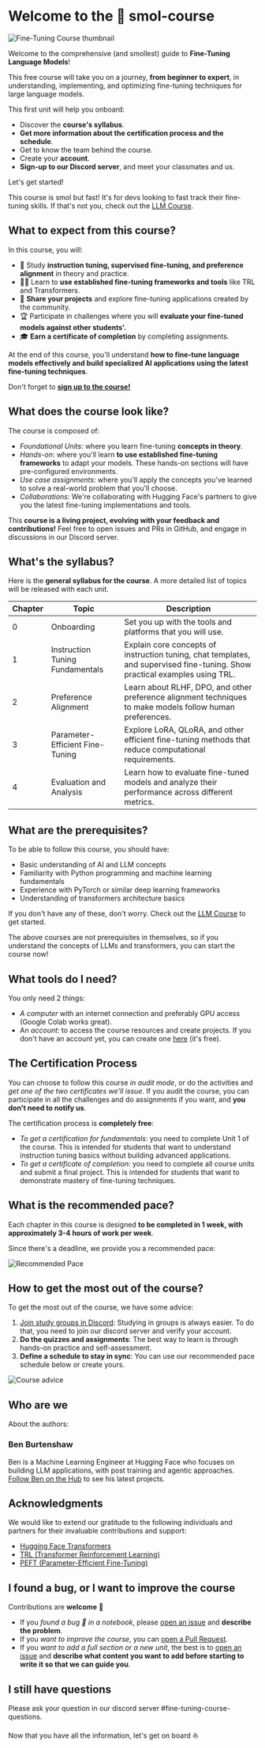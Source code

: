 # Welcome to the 🤗 smol-course

![Fine-Tuning Course thumbnail](https://github.com/huggingface/smol-course/raw/main/banner.png)

Welcome to the comprehensive (and smollest) guide to **Fine-Tuning Language Models**!

This free course will take you on a journey, **from beginner to expert**, in understanding, implementing, and optimizing fine-tuning techniques for large language models.

This first unit will help you onboard:

* Discover the **course's syllabus**.
* **Get more information about the certification process and the schedule**.
* Get to know the team behind the course.
* Create your **account**.
* **Sign-up to our Discord server**, and meet your classmates and us.

Let's get started!

<Tip>

This course is smol but fast! It's for devs looking to fast track their fine-tuning skills. If that's not you, check out the [LLM Course](https://huggingface.co/learn/llm-course/).

</Tip>

## What to expect from this course?

In this course, you will:

* 📖 Study **instruction tuning, supervised fine-tuning, and preference alignment** in theory and practice.
* 🧑‍💻 Learn to **use established fine-tuning frameworks and tools** like TRL and Transformers.
* 💾 **Share your projects** and explore fine-tuning applications created by the community.
* 🏆 Participate in challenges where you will **evaluate your fine-tuned models against other students'.**
* 🎓 **Earn a certificate of completion** by completing assignments.

At the end of this course, you'll understand **how to fine-tune language models effectively and build specialized AI applications using the latest fine-tuning techniques**.

Don't forget to [**sign up to the course!**](https://huggingface.co/mcp-course)

## What does the course look like?

The course is composed of:

* _Foundational Units_: where you learn fine-tuning **concepts in theory**.
* _Hands-on_: where you'll learn **to use established fine-tuning frameworks** to adapt your models. These hands-on sections will have pre-configured environments.
* _Use case assignments_: where you'll apply the concepts you've learned to solve a real-world problem that you'll choose.
* _Collaborations_: We're collaborating with Hugging Face's partners to give you the latest fine-tuning implementations and tools.
 
This **course is a living project, evolving with your feedback and contributions!** Feel free to open issues and PRs in GitHub, and engage in discussions in our Discord server.

## What's the syllabus?

Here is the **general syllabus for the course**. A more detailed list of topics will be released with each unit.

| Chapter | Topic                                       | Description                                                                                                            |
| ------- | ------------------------------------------- | ---------------------------------------------------------------------------------------------------------------------- |
| 0       | Onboarding                                  | Set you up with the tools and platforms that you will use.                                                             |
| 1       | Instruction Tuning Fundamentals | Explain core concepts of instruction tuning, chat templates, and supervised fine-tuning. Show practical examples using TRL.       |
| 2       | Preference Alignment              | Learn about RLHF, DPO, and other preference alignment techniques to make models follow human preferences. |
| 3       | Parameter-Efficient Fine-Tuning               | Explore LoRA, QLoRA, and other efficient fine-tuning methods that reduce computational requirements.                                        |
| 4       | Evaluation and Analysis                                  | Learn how to evaluate fine-tuned models and analyze their performance across different metrics.                                        |

## What are the prerequisites?

To be able to follow this course, you should have:

* Basic understanding of AI and LLM concepts
* Familiarity with Python programming and machine learning fundamentals
* Experience with PyTorch or similar deep learning frameworks
* Understanding of transformers architecture basics

If you don't have any of these, don't worry. Check out the [LLM Course](https://huggingface.co/learn/llm-course/) to get started.

<Tip>

The above courses are not prerequisites in themselves, so if you understand the concepts of LLMs and transformers, you can start the course now!

</Tip>

## What tools do I need?

You only need 2 things:

* _A computer_ with an internet connection and preferably GPU access (Google Colab works great).
* An _account_: to access the course resources and create projects. If you don't have an account yet, you can create one [here](https://huggingface.co/join) (it's free).

## The Certification Process

You can choose to follow this course _in audit mode_, or do the activities and _get one of the two certificates we'll issue_. If you audit the course, you can participate in all the challenges and do assignments if you want, and **you don't need to notify us**.

The certification process is **completely free**:

* _To get a certification for fundamentals_: you need to complete Unit 1 of the course. This is intended for students that want to understand instruction tuning basics without building advanced applications.
* _To get a certificate of completion_: you need to complete all course units and submit a final project. This is intended for students that want to demonstrate mastery of fine-tuning techniques.

## What is the recommended pace?

Each chapter in this course is designed **to be completed in 1 week, with approximately 3-4 hours of work per week**.

Since there's a deadline, we provide you a recommended pace:

![Recommended Pace](https://huggingface.co/datasets/mcp-course/images/resolve/main/unit0/2.png)

## How to get the most out of the course?

To get the most out of the course, we have some advice:

1. [Join study groups in Discord](https://discord.gg/UrrTSsSyjb): Studying in groups is always easier. To do that, you need to join our discord server and verify your account.
2. **Do the quizzes and assignments**: The best way to learn is through hands-on practice and self-assessment.
3. **Define a schedule to stay in sync**: You can use our recommended pace schedule below or create yours.

![Course advice](https://huggingface.co/datasets/mcp-course/images/resolve/main/unit0/3.png)

## Who are we

About the authors:

### Ben Burtenshaw

Ben is a Machine Learning Engineer at Hugging Face who focuses on building LLM applications, with post training and agentic approaches. [Follow Ben on the Hub](https://huggingface.co/burtenshaw) to see his latest projects.

## Acknowledgments

We would like to extend our gratitude to the following individuals and partners for their invaluable contributions and support:

- [Hugging Face Transformers](https://huggingface.co/docs/transformers)
- [TRL (Transformer Reinforcement Learning)](https://huggingface.co/docs/trl)
- [PEFT (Parameter-Efficient Fine-Tuning)](https://huggingface.co/docs/peft)

## I found a bug, or I want to improve the course

Contributions are **welcome** 🤗

* If you _found a bug 🐛 in a notebook_, please [open an issue](https://github.com/huggingface/mcp-course/issues/new) and **describe the problem**.
* If you _want to improve the course_, you can [open a Pull Request](https://github.com/huggingface/mcp-course/pulls).
* If you _want to add a full section or a new unit_, the best is to [open an issue](https://github.com/huggingface/mcp-course/issues/new) and **describe what content you want to add before starting to write it so that we can guide you**.

## I still have questions

Please ask your question in our discord server #fine-tuning-course-questions.

Now that you have all the information, let's get on board ⛵
